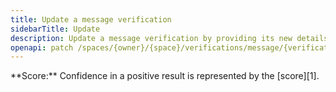 ```yaml
---
title: Update a message verification
sidebarTitle: Update
description: Update a message verification by providing its new details.
openapi: patch /spaces/{owner}/{space}/verifications/message/{verification}
---
```


<Note>
  **Score:** Confidence in a positive result
  is represented by the [score][1].
</Note>

[1]: /api-reference/verifications/scores
